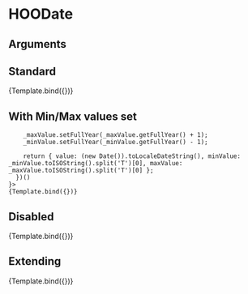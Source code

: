 
<Meta title="Components/Inputs/HOODate" component={HOODate} />

# HOODate


## Arguments

<ArgTypes of={HOODate} />


## Standard
<Canvas>
  <Story 
    name="Standard"
    args = { 
      { value: (new Date()).toLocaleDateString() }
    }>
    {Template.bind({})}
  </Story>
</Canvas>

## With Min/Max values set
<Canvas>
  <Story 
    name="Min/Max Values"
    args = {
      (function () {
        const _minValue = new Date();
        const _maxValue = new Date();

        _maxValue.setFullYear(_maxValue.getFullYear() + 1);
        _minValue.setFullYear(_minValue.getFullYear() - 1);

        return { value: (new Date()).toLocaleDateString(), minValue: _minValue.toISOString().split('T')[0], maxValue: _maxValue.toISOString().split('T')[0] };
      })()
    }>
    {Template.bind({})}
  </Story>
</Canvas>

## Disabled
<Canvas>
  <Story 
    name="Disabled"
    args = { 
      { value: (new Date()).toLocaleDateString(), disabled: true }
    }>
    {Template.bind({})}
  </Story>
</Canvas>

## Extending
<Canvas>
  <Story 
    name="Extending"
    args = { 
     { value: (new Date()).toLocaleDateString(), rootElementAttributes: { style: { backgroundColor: "pink" } }}
    }>
    {Template.bind({})}
  </Story>
</Canvas>